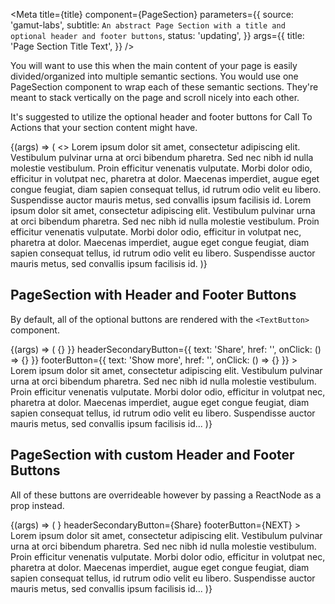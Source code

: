 

<Meta
  title={title}
  component={PageSection}
  parameters={{
    source: 'gamut-labs',
    subtitle: `An abstract Page Section with a title and optional header and footer buttons`,
    status: 'updating',
  }}
  args={{
    title: 'Page Section Title Text',
  }}
/>

You will want to use this when the main content of your page is easily divided/organized into multiple semantic sections. You would use one PageSection component to wrap each of these semantic sections. They're meant to stack vertically on the page and scroll nicely into each other.

It's suggested to utilize the optional header and footer buttons for Call To Actions that your section content might have.

<Canvas>
  <Story name="PageSection">
    {(args) => (
      <>
        <PageSection {...args} title="Section 1 Title">
          Lorem ipsum dolor sit amet, consectetur adipiscing elit. Vestibulum
          pulvinar urna at orci bibendum pharetra. Sed nec nibh id nulla
          molestie vestibulum. Proin efficitur venenatis vulputate. Morbi dolor
          odio, efficitur in volutpat nec, pharetra at dolor. Maecenas
          imperdiet, augue eget congue feugiat, diam sapien consequat tellus, id
          rutrum odio velit eu libero. Suspendisse auctor mauris metus, sed
          convallis ipsum facilisis id.
        </PageSection>
        <PageSection {...args} title="Section 2 Title">
          Lorem ipsum dolor sit amet, consectetur adipiscing elit. Vestibulum
          pulvinar urna at orci bibendum pharetra. Sed nec nibh id nulla
          molestie vestibulum. Proin efficitur venenatis vulputate. Morbi dolor
          odio, efficitur in volutpat nec, pharetra at dolor. Maecenas
          imperdiet, augue eget congue feugiat, diam sapien consequat tellus, id
          rutrum odio velit eu libero. Suspendisse auctor mauris metus, sed
          convallis ipsum facilisis id.
        </PageSection>
      </>
    )}
  </Story>
</Canvas>

<PropsTable story="PageSection" />

## PageSection with Header and Footer Buttons

By default, all of the optional buttons are rendered with the `<TextButton>` component.

<Canvas>
  <Story name="PageSection with Header and Footer Buttons">
    {(args) => (
      <PageSection
        {...args}
        headerButton={{ text: 'Edit', href: '', onClick: () => {} }}
        headerSecondaryButton={{ text: 'Share', href: '', onClick: () => {} }}
        footerButton={{ text: 'Show more', href: '', onClick: () => {} }}
      >
        Lorem ipsum dolor sit amet, consectetur adipiscing elit. Vestibulum
        pulvinar urna at orci bibendum pharetra. Sed nec nibh id nulla molestie
        vestibulum. Proin efficitur venenatis vulputate. Morbi dolor odio,
        efficitur in volutpat nec, pharetra at dolor. Maecenas imperdiet, augue
        eget congue feugiat, diam sapien consequat tellus, id rutrum odio velit
        eu libero. Suspendisse auctor mauris metus, sed convallis ipsum
        facilisis id...
      </PageSection>
    )}
  </Story>
</Canvas>

## PageSection with custom Header and Footer Buttons

All of these buttons are overrideable however by passing a ReactNode as a prop instead.

<Canvas>
  <Story name="PageSection with custom Header and Footer Buttons">
    {(args) => (
      <PageSection
        {...args}
        headerButton={<IconButton icon={SearchIcon} />}
        headerSecondaryButton={<FillButton>Share</FillButton>}
        footerButton={<StrokeButton>NEXT</StrokeButton>}
      >
        Lorem ipsum dolor sit amet, consectetur adipiscing elit. Vestibulum
        pulvinar urna at orci bibendum pharetra. Sed nec nibh id nulla molestie
        vestibulum. Proin efficitur venenatis vulputate. Morbi dolor odio,
        efficitur in volutpat nec, pharetra at dolor. Maecenas imperdiet, augue
        eget congue feugiat, diam sapien consequat tellus, id rutrum odio velit
        eu libero. Suspendisse auctor mauris metus, sed convallis ipsum
        facilisis id...
      </PageSection>
    )}
  </Story>
</Canvas>

